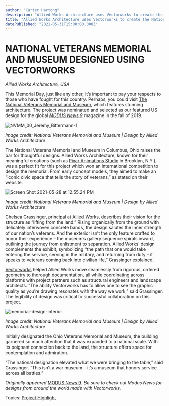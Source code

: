 ```yaml
---
author: "Carter Hartong"
description: "Allied Works Architecture uses Vectorworks to create the National Veterans Memorial and Museum in Columbus, Ohio. "
title: "Allied Works Architecture uses Vectorworks to create the National Veterans Memorial and Museum in Columbus, Ohio. " 
datePublished: "2021-05-31T15:00:00.000Z"
---
```

# NATIONAL VETERANS MEMORIAL AND MUSEUM DESIGNED USING VECTORWORKS

_Allied Works Architecture, USA_

This Memorial Day, just like any other, it’s important to pay your respects to those who have fought for this country. Perhaps, you could visit [The National Veterans Memorial and Museum](https://nationalvmm.org/), which features stunning architecture. The project was nominated and selected as our featured US design for the global [_MODUS_ _News 9_](https://www.modusnews.com/americas/national-veterans-museum-memorial) magazine in the fall of 2019.

![NVMM_00_Jeremy_Bittermann-1](https://blog.vectorworks.net/hs-fs/hubfs/NVMM_00_Jeremy_Bittermann-1.jpg?width=487&name=NVMM_00_Jeremy_Bittermann-1.jpg)

_Image credit: National Veterans Memorial and Museum | Design by Allied Works Architecture_

The National Veterans Memorial and Museum in Columbus, Ohio raises the bar for thoughtful designs. Allied Works Architecture, known for their meaningful creations (such as [Pixar Animations Studio](https://alliedworks.com/projects/feature-animation-facility) in Brooklyn, N.Y.), was a perfect fit for this project which won an international competition to design the memorial. From early concept models, they aimed to make an “iconic civic space that tells the story of veterans,” as stated on their website.

![Screen Shot 2021-05-28 at 12.55.24 PM](https://blog.vectorworks.net/hs-fs/hubfs/Screen%20Shot%202021-05-28%20at%2012.55.24%20PM.png?width=487&name=Screen%20Shot%202021-05-28%20at%2012.55.24%20PM.png)

_Image credit: National Veterans Memorial and Museum | Design by Allied Works Architecture_

Chelsea Grassinger, principal at [Allied Works](https://alliedworks.com/), describes their vision for the structure as “lifting from the land.” Rising organically from the ground with delicately interwoven concrete bands, the design salutes the inner strength of our nation’s veterans. And the exterior isn’t the only feature crafted to honor their experience – the museum’s gallery sequence spirals inward, outlining the journey from enlistment to separation. Allied Works’ design complements the exhibit, symbolizing “the path that one would take entering the service, serving in the military, and returning from duty – it speaks to veterans coming back into civilian life,” Grassinger explained.

[Vectorworks](https://www.vectorworks.net/?%5F%5Fhstc=266371537.2db826294e6e5e7fc297f5c19821b179.1621603296635.1621603296635.1621603296635.1&%5F%5Fhssc=266371537.1.1621603296635&%5F%5Fhsfp=160937754) helped Allied Works move seamlessly from rigorous, ordered geometry to thorough documentation, all while coordinating across platforms with project partners such as structural engineers and landscape architects. “The ability Vectorworks has to allow one to see the graphic quality as you’re drawing resonates with the way we work,” said Grassinger. The legibility of design was critical to successful collaboration on this project.

![memorial-design-interior](https://blog.vectorworks.net/hs-fs/hubfs/NVMM_05_Jeremy_Bittermann-1.jpg?width=6720&name=NVMM_05_Jeremy_Bittermann-1.jpg)

_Image credit: National Veterans Memorial and Museum | Design by Allied Works Architecture_

Initially designated the Ohio Veterans Memorial and Museum, the building garnered so much attention that it was expanded to a national scale. With its poignant connection back to the land, the structure offers space for contemplation and admiration. 

“The national designation elevated what we were bringing to the table,” said Grassinger. “This isn’t a war museum – it’s a museum that honors service across all battles.”

_Originally appeared_ [MODUS News 9](https://www.modusnews.com/)_. Be sure to check out Modus News for designs from around the world made with Vectorworks._ 

 Topics: [Project Highlight](https://blog.vectorworks.net/topic/project-highlight) 

 